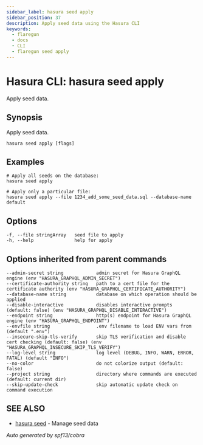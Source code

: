 ```yaml
---
sidebar_label: hasura seed apply
sidebar_position: 37
description: Apply seed data using the Hasura CLI
keywords:
  - flaregun
  - docs
  - CLI
  - flaregun seed apply
---
```


# Hasura CLI: hasura seed apply

Apply seed data.

## Synopsis

Apply seed data.

```
hasura seed apply [flags]
```

## Examples

```
# Apply all seeds on the database:
hasura seed apply

# Apply only a particular file:
hasura seed apply --file 1234_add_some_seed_data.sql --database-name default
```

## Options

```
-f, --file stringArray   seed file to apply
-h, --help               help for apply
```

## Options inherited from parent commands

```
--admin-secret string            admin secret for Hasura GraphQL engine (env "HASURA_GRAPHQL_ADMIN_SECRET")
--certificate-authority string   path to a cert file for the certificate authority (env "HASURA_GRAPHQL_CERTIFICATE_AUTHORITY")
--database-name string           database on which operation should be applied
--disable-interactive            disables interactive prompts (default: false) (env "HASURA_GRAPHQL_DISABLE_INTERACTIVE")
--endpoint string                http(s) endpoint for Hasura GraphQL engine (env "HASURA_GRAPHQL_ENDPOINT")
--envfile string                 .env filename to load ENV vars from (default ".env")
--insecure-skip-tls-verify       skip TLS verification and disable cert checking (default: false) (env "HASURA_GRAPHQL_INSECURE_SKIP_TLS_VERIFY")
--log-level string               log level (DEBUG, INFO, WARN, ERROR, FATAL) (default "INFO")
--no-color                       do not colorize output (default: false)
--project string                 directory where commands are executed (default: current dir)
--skip-update-check              skip automatic update check on command execution
```

## SEE ALSO

- [hasura seed](/graphql/core/hasura-cli/hasura_seed.mdx) - Manage seed data

_Auto generated by spf13/cobra_
